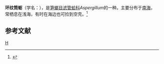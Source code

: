 {{Speciesbox
| taxon = Aspergillum annulosum
| binomial_authority = Deshayes
}}
'''环纹筒蛎'''（学名：''{{lang|la|Aspergillum annulosum}}''），是[[笋螂目|笋螂目]][[滤管蛤科|滤管蛤科]]''Aspergillum''的一种。主要分布于[[南海|南海]]，常栖息在浅海，有时在海边也可捡到空壳。<ref>{{cite web|url=http://shell.sinica.edu.tw/chinese/shellbase_detail.php?science_no=7350|title=国际贝库：环纹筒蛎|publisher=台湾贝类资料库|accessdate=2009-08-11|archive-date=2016-03-04|archive-url=https://web.archive.org/web/20160304112529/http://shell.sinica.edu.tw/chinese/shellbase_detail.php?science_no=7350|dead-url=no}}</ref>

== 参考文献 ==
{{reflist}}
{{Taxonbar}}
[[Category:滤管蛤科|H]]